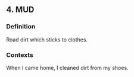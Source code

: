## 4. MUD
### Definition
Road dirt which sticks to clothes.

### Contexts
When I came home, I cleaned dirt from my shoes.

